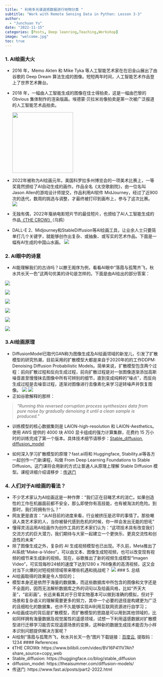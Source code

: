 ```yaml
---
title: " 利用多光谱遥感数据进行地物分类 "
subtitle: "Work with Remote Sensing Data in Python: Lesson 3-3"
author: 
  - "Junchuan Yu"
date: "2022-11-15"
categories: [Posts, Deep leanring,Teaching,Workshop]
image: "welcome.jpg"
toc: true
---
```

	
### 1. AI绘画大火

  * 2016 年，Memo Akten 和 Mike Tyka 等人工智能艺术家在在旧金山展出了由谷歌的 Deep Dream 算法生成的图像。短短两年时间，人工智能艺术作品登上了世界艺术舞台。
  * 2018 年，一幅由人工智能生成的图像在佳士得拍卖，这是一幅由巴黎的 Obvious 集体制作的渲染版画。埃德蒙·贝拉米肖像拍卖是第一次被广泛报道的人工智能艺术品拍卖。
<div align=center>
<img src="https://dunazo.oss-cn-beijing.aliyuncs.com/AI-generated-Portrait-of-Edmond-de-Belamy-Christies-Auction-1.jpg" width="200" />
</div>

  * 2022年被称为AI绘画元年。美国科罗拉多州博览会的一项美术比赛上，一等奖竟然颁给了AI自动生成的画作。作品全名《太空歌剧院》，由一位名叫Jason Allen的游戏设计师提交，作品利用AI软件 MidJourney，经过了近900次的迭代，数周的挑选与调整，才最终被打印到画布上，参与了这次比赛。
 ![](https://dunazo.oss-cn-beijing.aliyuncs.com/未标题-1.jpg)

  * 无独有偶，2022年戛纳电影短片节的最佳短片，也颁给了AI人工智能生成的作品[《THE CROW》](https://www.bilibili.com/video/BV16P411V7Ah?share_source=copy_web)（乌鸦）
  * DALL-E 2、Midjourney和StableDiffusion等AI绘画工具，让业余人士只要简单打几个关键字，就能够创作出复杂、或抽象、或写实的艺术作品。下面是一幅有AI生成的中国山水画。
 ![](https://dunazo.oss-cn-beijing.aliyuncs.com/00019-100_k_lms_2166082128_0.00.png)
 
### 2. AI眼中的诗意

  * AI能理解我们的古诗吗？以滕王阁序为例，看看AI眼中“落霞与孤鹜齐飞，秋水共长天一色”这两句优美的诗句是怎样的。下面是由AI给出的部分答案：

![](https://dunazo.oss-cn-beijing.aliyuncs.com/00124-100_k_lms_3488705210_0.00.png)

![](https://dunazo.oss-cn-beijing.aliyuncs.com/00004-100_k_lms_193703582_0.00.png)

![](https://dunazo.oss-cn-beijing.aliyuncs.com/00019-100_k_lms_193703597_0.00.png)

![](https://dunazo.oss-cn-beijing.aliyuncs.com/00015-100_k_lms_193703593_0.00.png)

![](https://dunazo.oss-cn-beijing.aliyuncs.com/00006-100_k_lms_193703584_0.00.png)

![](https://dunazo.oss-cn-beijing.aliyuncs.com/00016-100_k_lms_193703594_0.00.png)

### 3.AI绘画原理

  * DiffusionModel已取代GAN称为图像生成及AI绘画领域的新宠儿，引发了扩散模型的研究热潮，目前采用的扩散模型大都是来自于2020年的的工作DDPM: Denoising Diffusion Probabilistic Models。简单来说，扩散模型包含两个过程：前向扩散过程和反向生成过程，前向扩散过程是对一张图像逐渐添加高斯噪音直至慢慢抹去图像中所有可辨别的细节，直到变成纯粹的“噪点”，而反向生成过程是去噪音过程，逐渐对图像进行去像素化来学习逆转噪声并恢复图像。
  ![](https://dunazo.oss-cn-beijing.aliyuncs.com/Fbd0tbTVQAEzxiD.png)
![](https://dunazo.oss-cn-beijing.aliyuncs.com/0_skKuTLsmFFyoESZ2.png)
* 正如谷歌解释的那样：

> *“Running this reversed corruption process synthesizes data from pure noise by gradually denoising it until a clean sample is produced.”*

  * 训练模型的核心数据集则是 LAION-high-resolution 和 LAION-Aesthetics。使用 AWS 提供的 4000 块 A100 显卡组成的强力计算集群，花费约 15 万小时的训练完成了第一个版本。具体技术细节请移步：[Stable_diffusion](https://huggingface.co/blog/stable_diffusion), [diffusion_model](https://theaisummer.com/diffusion-models/)

 * 如何深入学习扩散模型的原理？fast.ai将和 Huggingface, Stability.ai等各方一起创作一门新课程，叫做 From Deep Learning Foundations to Stable Diffusion。这门课将会用新的方式让普通人从原理上理解 Stable Diffusion 模型。课程详细介绍请移步：[传送门](https://www.fast.ai/posts/part2-2022.html)

### 4. 人们对于AI绘画的看法？

* 不少艺术家认为AI绘画这是一种作弊：“我们正在目睹艺术的消亡。如果创造性的工作在机器面前都不安全，那么即使你有高技能，也有被淘汰的危险。到那时，我们将拥有什么？”
* 网友更是直言：“从AI目前的进度来看，行业被挤压是迟早的事情了。那些嘲讽人类艺术家的人，当你被替代感到危机的时候，你一样会发出无能的怒吼”
* 懂得灵活运用AI绘画作为创作工具的艺术家们认为：“这项技术具有改变我们交流方式的巨大潜力，我们期待与大家一起建立一个更快乐、更具交流性和创造性的未来”
* 除了图像生成之外，复杂的 AI 生成视频模型也已出现。不久前，Meta推出了AI系统“Make-a-Video”，可以由文本、图像生成短视频，也可以改变现有视频的细节来生成新的视频。现在，谷歌推出了新的视频生成模型“Imagen Video”，可实现每秒24帧的速度下达到1280 x 768像素的高清视频，这又会对当下火爆的对短视频领域带来哪些机遇和挑战呢？
  ![](https://dunazo.oss-cn-beijing.aliyuncs.com/95e190b7ly1h6wrpiapm7g20jg09wnph.gif)
### 5. 总结
* AI绘画取得的效果是令人惊叹的；
* 模型本身还是依然于海量的数据集，而这些数据库中所包含的图像和文字还是不全面的，因而无法解析数据库之外的词句以及绘画风格，比如“齐天大圣”，“岩彩画”。长远来看其对于日常实物基本可以做到准确的模拟，但对于场景和复杂语义的理解需要更多的努力，其中一个必要的途径是构建更为广泛的且细粒化的数据集，也许不久能够实现AI利用互联网资源进行自学习；
* Ai绘画成功的背后是扩散模型，而扩散模型的思路是可以用到其他领域的，比如同样拥有海量数据及视觉属性的遥感领域，试想一下利用遥感数据对扩散模型进行迁移学习能否实现遥感场景的变换，这种新的数据生成技术能否为小样本识别问题提供解决方案呢？
* AI绘制“落霞与孤鹜齐飞，秋水共长天一色”图片下载链接：[百度云](https://pan.baidu.com/s/1J5YPgIPcU2GEXKdIdQIzOg), 提取码：1234 
#### References
* 《THE CROW》: https://www.bilibili.com/video/BV16P411V7Ah?share_source=copy_web
* Stable_diffusion: https://huggingface.co/blog/stable_diffusion
* diffusion_model: https://theaisummer.com/diffusion-models/
* 传送门: https://www.fast.ai/posts/part2-2022.html



